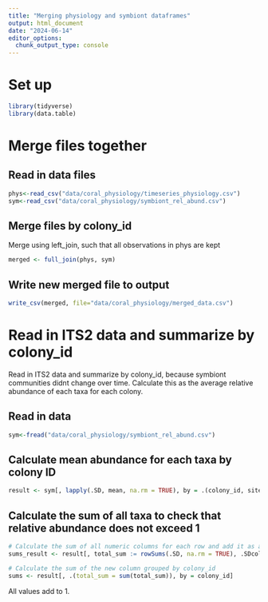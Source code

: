 ```yaml
---
title: "Merging physiology and symbiont dataframes"
output: html_document
date: "2024-06-14"
editor_options: 
  chunk_output_type: console
---
```


# Set up 

```r
library(tidyverse)
library(data.table)
```

# Merge files together 

## Read in data files 

```r
phys<-read_csv("data/coral_physiology/timeseries_physiology.csv")
sym<-read_csv("data/coral_physiology/symbiont_rel_abund.csv")
```

## Merge files by colony_id

Merge using left_join, such that all observations in phys are kept 

```r
merged <- full_join(phys, sym)
```

## Write new merged file to output 

```r
write_csv(merged, file="data/coral_physiology/merged_data.csv")
```

# Read in ITS2 data and summarize by colony_id

Read in ITS2 data and summarize by colony_id, because symbiont communities didnt change over time. Calculate this as the average relative abundance of each taxa for each colony. 

## Read in data 

```r
sym<-fread("data/coral_physiology/symbiont_rel_abund.csv")
```

## Calculate mean abundance for each taxa by colony ID

```r
result <- sym[, lapply(.SD, mean, na.rm = TRUE), by = .(colony_id, site, host_genus), .SDcols = sapply(sym, is.numeric)]
```

## Calculate the sum of all taxa to check that relative abundance does not exceed 1 

```r
# Calculate the sum of all numeric columns for each row and add it as a new column
sums_result <- result[, total_sum := rowSums(.SD, na.rm = TRUE), .SDcols = sapply(result, is.numeric)]

# Calculate the sum of the new column grouped by colony_id
sums <- result[, .(total_sum = sum(total_sum)), by = colony_id]
```

All values add to 1. 


